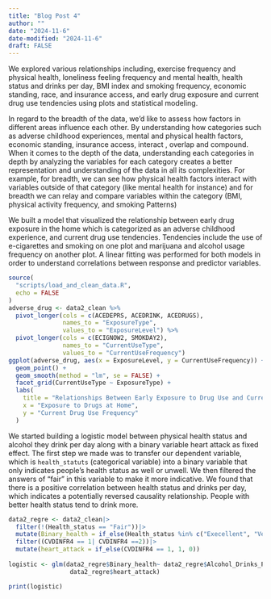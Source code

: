 ```yaml
---
title: "Blog Post 4"
author: ""
date: "2024-11-6"
date-modified: "2024-11-6"
draft: FALSE
---
```


We explored various relationships including, exercise frequency and physical health, loneliness feeling frequency and mental health, health status and drinks per day, BMI index and smoking frequency, economic standing, race, and insurance access, and early drug exposure and current drug use tendencies using plots and statistical modeling.

In regard to the breadth of the data, we’d like to assess how factors in different areas influence each other. By understanding how categories such as adverse childhood experiences, mental and physical health factors, economic standing, insurance access, interact , overlap and compound. When it comes to the depth of the data, understanding each categories in depth by analyzing the variables for each category creates a better representation and understanding of the data in all its complexities. For example, for breadth, we can see how physical health factors interact with variables outside of that category (like mental health for instance) and for breadth we can relay and compare variables within the category (BMI, physical activity frequency, and smoking Patterns)

We built a model that visualized the relationship between early drug exposure in the home which is categorized as an adverse childhood experience, and current drug use tendencies. Tendencies include the use of e-cigarettes and smoking on one plot and marijuana and alcohol usage frequency on another plot. A linear fitting was performed for both models in order to understand correlations between response and predictor variables.

```r
source(
  "scripts/load_and_clean_data.R",
  echo = FALSE 
)
adverse_drug <- data2_clean %>%
  pivot_longer(cols = c(ACEDEPRS, ACEDRINK, ACEDRUGS), 
               names_to = "ExposureType", 
               values_to = "ExposureLevel") %>%
  pivot_longer(cols = c(ECIGNOW2, SMOKDAY2), 
               names_to = "CurrentUseType", 
               values_to = "CurrentUseFrequency")
ggplot(adverse_drug, aes(x = ExposureLevel, y = CurrentUseFrequency)) +
  geom_point() +
  geom_smooth(method = "lm", se = FALSE) +
  facet_grid(CurrentUseType ~ ExposureType) + 
  labs(
    title = "Relationships Between Early Exposure to Drug Use and Current Drug Use",
    x = "Exposure to Drugs at Home",
    y = "Current Drug Use Frequency"
  ) 
```

We started building a logistic model between physical health status and alcohol they drink per day along with a binary variable heart attack as fixed effect. The first step we made was to transfer our dependent variable, which is `health_statuts` (categorical variable) into a binary variable that only indicates people's health status as well or unwell. We then filtered the answers of “fair” in this variable to make it more indicative. We found that there is a positive correlation between health status and drinks per day, which indicates a potentially reversed causality relationship. People with better health status tend to drink more.

```r
data2_regre <- data2_clean|>
  filter(!(Health_status == "Fair"))|>
  mutate(Binary_health = if_else(Health_status %in% c("Execellent", "Very Good", "Good"), 1, 0))|>
  filter((CVDINFR4 == 1| CVDINFR4 ==2))|>
  mutate(heart_attack = if_else(CVDINFR4 == 1, 1, 0))
  
logistic <- glm(data2_regre$Binary_health~ data2_regre$Alcohol_Drinks_Per_Day + 
                 data2_regre$heart_attack)

print(logistic)
```
